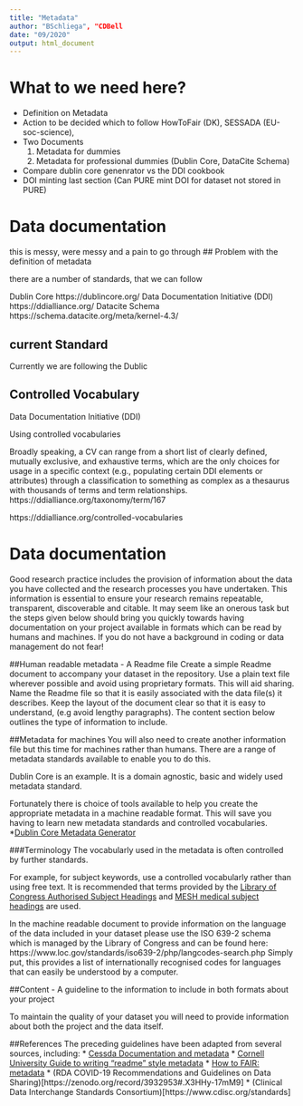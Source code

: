 ```yaml
---
title: "Metadata"
author: "BSchliega", "CDBell
date: "09/2020"
output: html_document
---
```



# What to we need here?
- Definition on Metadata
- Action to be decided which to follow HowToFair (DK), SESSADA (EU-soc-science), 
- Two Documents 
    1) Metadata for dummies
    2) Metadata for professional dummies (Dublin Core, DataCite Schema)
 - Compare dublin core genenrator vs the DDI cookbook
 - DOI minting last section (Can PURE mint DOI for dataset not stored in PURE)


# Data documentation {#metadata}

this is messy, were messy and a pain to go through
## Problem with the definition of metadata

there are a number of standards, that we can follow 

Dublin Core https://dublincore.org/
Data Documentation Initiative (DDI) https://ddialliance.org/
Datacite Schema https://schema.datacite.org/meta/kernel-4.3/

## current Standard

Currently we are following the Dublic 

## Controlled Vocabulary 
Data Documentation Initiative (DDI)

Using controlled vocabularies 


Broadly speaking, a CV can range from a short list of clearly defined, mutually exclusive, and exhaustive terms, which are the only choices for usage in a specific context (e.g., populating certain DDI elements or attributes) through a classification to something as complex as a thesaurus with thousands of terms and term relationships. https://ddialliance.org/taxonomy/term/167

https://ddialliance.org/controlled-vocabularies



# Data documentation {#metadata}

Good research practice includes the provision of information about the data you have collected and the research processes you have undertaken.  This information is essential to ensure your research remains repeatable, transparent, discoverable and citable.  It may seem like an onerous task but the steps given below should bring you quickly towards having documentation on your project available in formats which can be read by humans and machines.  If you do not have a background in coding or data management do not fear!

##Human readable metadata - A Readme file
Create a simple Readme document to accompany your dataset in the repository.  Use a plain text file wherever possible and avoid using proprietary formats.  This will aid sharing.
Name the Readme file so that it is easily associated with the data file(s) it describes.
Keep the layout of the document clear so that it is easy to understand, (e.g avoid lengthy paragraphs). 
The content section below outlines the type of information to include.

##Metadata for machines
You will also need to create another information file but this time for machines rather than humans.  There are a range of metadata standards available to enable you to do this.  

Dublin Core is an example.  It is a domain agnostic, basic and widely used metadata standard.

Fortunately there is choice of tools available to help you create the appropriate metadata in a machine readable format.  This will save you having to learn new metadata standards and controlled vocabularies.
*[Dublin Core Metadata Generator](http://nsteffel.github.io/dublin_core_generator/)

###Terminology
The vocabularly used in the metadata is often controlled by further standards.  

For example, for subject keywords, use a controlled vocabularly rather than using free text.  It is recommended that terms provided by the [Library of Congress Authorised Subject Headings](https://authorities.loc.gov/cgi-bin/Pwebrecon.cgi?DB=local&PAGE=First) and [MESH medical subject headings](https://meshb.nlm.nih.gov/search) are used.

In the machine readable document to provide information on the language of the data included in your dataset please use the ISO 639-2 schema which is managed by the Library of Congress and can be found here:  https://www.loc.gov/standards/iso639-2/php/langcodes-search.php  Simply put, this provides a list of internationally recognised codes for languages that can easily be understood by a computer.

##Content - A guideline to the information to include in both formats about your project

To maintain the quality of your dataset you will need to provide information about both the project and the data itself.

##References
The preceding guidelines have been adapted from several sources, including:
* [Cessda Documentation and metadata](https://www.cessda.eu/Training/Training-Resources/Library/Data-Management-Expert-Guide/2.-Organise-Document/Documentation-and-metadata)
* [Cornell University Guide to writing "readme" style metadata](https://data.research.cornell.edu/content/readme)
* [How to FAIR: metadata](https://howtofair.dk/how-to-fair/metadata/)
* (RDA COVID-19 Recommendations and Guidelines on Data Sharing)[https://zenodo.org/record/3932953#.X3HHy-17mM9]
* (Clinical Data Interchange Standards Consortium)[https://www.cdisc.org/standards]
